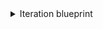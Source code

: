 <details>
<summary>Iteration blueprint</summary>

```json showLineNumbers
{
  "identifier": "iteration",
  "title": "Iteration",
  "icon": "AzureDevops",
  "schema": {
    "properties": {
      "name": {
        "title": "Name",
        "type": "string",
        "icon": "AzureDevops",
        "description": "The name of the iteration"
      },
      "path": {
        "title": "Path",
        "type": "string",
        "icon": "AzureDevops",
        "description": "The hierarchical path of the iteration"
      },
      "startDate": {
        "title": "Start Date",
        "type": "string",
        "icon": "AzureDevops",
        "description": "The start date of the iteration"
      },
      "finishDate": {
        "title": "Finish Date",
        "type": "string",
        "icon": "AzureDevops",
        "description": "The finish date of the iteration"
      },
      "timeFrame": {
        "title": "Time Frame",
        "type": "string",
        "icon": "Clock",
        "description": "The time frame of the iteration (past, current, future)"
      },
      "link": {
        "title": "Link",
        "type": "string",
        "icon": "AzureDevops",
        "description": "Link to the iteration in Azure DevOps"
      }
    },
    "required": []
  },
  "mirrorProperties": {},
  "calculationProperties": {},
  "aggregationProperties": {},
  "relations": {
    "project": {
      "title": "Project",
      "target": "azureDevopsProject",
      "required": true,
      "many": false
    }
  }
}
```

</details>
